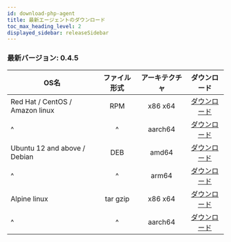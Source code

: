 ```yaml
---
id: download-php-agent
title: 最新エージェントのダウンロード
toc_max_heading_level: 2
displayed_sidebar: releaseSidebar
---
```


### 最新バージョン: 0.4.5

| OS名                             |  ファイル形式  | アーキテクチャ |                                      ダウンロード                                      |
| ------------------------------- | :------: | :-----: | :------------------------------------------------------------------------------: |
| Red Hat / CentOS / Amazon linux |    RPM   | x86 x64 |  [ダウンロード](https://repo.whatap.io/centos/6/x86_64/whatap-agent-0.4-5.x86_64.rpm)  |
| \^                              |    \^    | aarch64 | [ダウンロード](https://repo.whatap.io/centos/7/aarch64/whatap-agent-0.4-5.aarch64.rpm) |
| Ubuntu 12 and above / Debian    |    DEB   |  amd64  |   [ダウンロード](https://repo.whatap.io/debian/unstable/whatap-agent_0.4.5_amd64.deb)  |
| \^                              |    \^    |  arm64  |   [ダウンロード](https://repo.whatap.io/debian/unstable/whatap-agent_0.4.5_arm64.deb)  |
| Alpine linux                    | tar gzip | x86 x64 |     [ダウンロード](https://repo.whatap.io/alpine/x86_64/whatap-agent-0.4.5.tar.gz)     |
| \^                              |    \^    | aarch64 |     [ダウンロード](https://repo.whatap.io/alpine/aarch64/whatap-agent-0.4.5.tar.gz)    |
